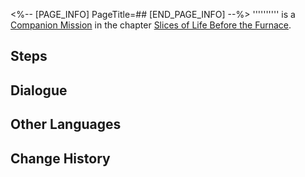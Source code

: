 <%-- [PAGE_INFO]
PageTitle=##
[END_PAGE_INFO] --%>
{{Stub|Dialogue.}}
{{Mission Infobox
|id            = 2011413
|title         = 
|image         = <!--Mission .png-->
|type          = Companion
|event_name    = 
|chapter       = Slices of Life Before the Furnace (Companion Mission Chapter)
|requirements  = [[Companion Mission]] ''[[Farther Than The Snow Plains]]'' completed
|summary       = <!--official mission summary from Fate's Atlas-->
|characters    = Trailblazer
|startLocation = [[<!--starting world-->]] - [[<!--starting area-->]]
|world         = <!--starting world-->
|area          = <!--starting area-->
|prev          = Farther Than The Snow Plains
|next          = 
|exp           = 
|credits       = 
|stellarJade   = 
|other         = 
}}
'''''''''' is a [[Companion Mission]] in the chapter [[Slices of Life Before the Furnace (Companion Mission Chapter)|Slices of Life Before the Furnace]].

==Steps==


<!--
==Gameplay Notes==

--><!--
==Trial Character==

-->
==Dialogue==
{{Stub Dialogue}}
{{Dialogue Start}}
:{{tx}}
{{Dialogue End}}

==Other Languages==
{{Other Languages
|en   = 
|zhs  = 
|zht  = 
|ja   = 
|ko   = 
|es   = 
|fr   = 
|ru   = 
|th   = 
|vi   = 
|de   = 
|id   = 
|pt   = 
}}

==Change History==
{{Change History|1.3}}

